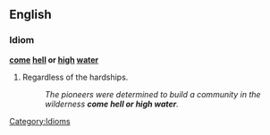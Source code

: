 ==English==

===Idiom===

'''[[come]] [[hell]] or [[high]] [[water]]'''

# Regardless of the hardships.
#:''The pioneers were determined to build a community in the wilderness '''come hell or high water'''.''

[[Category:Idioms]]